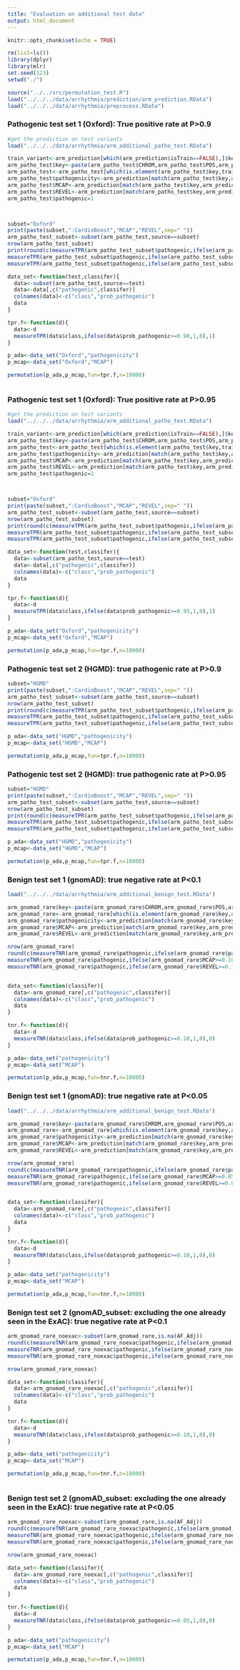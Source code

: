 ```yaml
---
title: "Evaluation on additional test data"
output: html_document
---
```


```r
knitr::opts_chunk$set(echo = TRUE)
```

 
```r
rm(list=ls())
library(dplyr)
library(mlr)
set.seed(123)
setwd("./")

source("../../src/permutation_test.R")
load("../../../data/arrhythmia/prediction/arm_prediction.RData")
load("../../../data/arrhythmia/preprocess.RData")
```


### Pathogenic test set 1 (Oxford): True positive rate at P>0.9
```r
#get the prediction on test variants
load("../../../data/arrhythmia/arm_additional_patho_test.RData")

train_variant<-arm_prediction[which(arm_prediction$isTrain==FALSE),]$key
arm_patho_test$key<-paste(arm_patho_test$CHROM,arm_patho_test$POS,arm_patho_test$REF,arm_patho_test$ALT,sep="_")
arm_patho_test<-arm_patho_test[which(is.element(arm_patho_test$key,train_variant)),]
arm_patho_test$pathogenicity<-arm_prediction[match(arm_patho_test$key,arm_prediction$key),]$pathogenicity
arm_patho_test$MCAP<-arm_prediction[match(arm_patho_test$key,arm_prediction$key),]$MCAP
arm_patho_test$REVEL<-arm_prediction[match(arm_patho_test$key,arm_prediction$key),]$REVEL
arm_patho_test$pathogenic=1



subset="Oxford"
print(paste(subset,":CardioBoost","MCAP","REVEL",sep=" "))
arm_patho_test_subset<-subset(arm_patho_test,source==subset)
nrow(arm_patho_test_subset)
print(round(c(measureTPR(arm_patho_test_subset$pathogenic,ifelse(arm_patho_test_subset$pathogenicity>=0.90,1,0),1),
measureTPR(arm_patho_test_subset$pathogenic,ifelse(arm_patho_test_subset$MCAP>=0.90,1,0),1),
measureTPR(arm_patho_test_subset$pathogenic,ifelse(arm_patho_test_subset$REVEL>=0.90,1,0),1))*100,1))

data_set<-function(test,classifer){
  data<-subset(arm_patho_test,source==test)
  data<-data[,c("pathogenic",classifer)]
  colnames(data)<-c("class","prob_pathogenic")
  data
}

tpr.f<-function(d){
  data<-d
  measureTPR(data$class,ifelse(data$prob_pathogenic>=0.90,1,0),1)
}

p_ada<-data_set("Oxford","pathogenicity")
p_mcap<-data_set("Oxford","MCAP")

permutation(p_ada,p_mcap,fun=tpr.f,n=10000)



```


### Pathogenic test set 1 (Oxford): True positive rate at P>0.95
```r
#get the prediction on test variants
load("../../../data/arrhythmia/arm_additional_patho_test.RData")

train_variant<-arm_prediction[which(arm_prediction$isTrain==FALSE),]$key
arm_patho_test$key<-paste(arm_patho_test$CHROM,arm_patho_test$POS,arm_patho_test$REF,arm_patho_test$ALT,sep="_")
arm_patho_test<-arm_patho_test[which(is.element(arm_patho_test$key,train_variant)),]
arm_patho_test$pathogenicity<-arm_prediction[match(arm_patho_test$key,arm_prediction$key),]$pathogenicity
arm_patho_test$MCAP<-arm_prediction[match(arm_patho_test$key,arm_prediction$key),]$MCAP
arm_patho_test$REVEL<-arm_prediction[match(arm_patho_test$key,arm_prediction$key),]$REVEL
arm_patho_test$pathogenic=1



subset="Oxford"
print(paste(subset,":CardioBoost","MCAP","REVEL",sep=" "))
arm_patho_test_subset<-subset(arm_patho_test,source==subset)
nrow(arm_patho_test_subset)
print(round(c(measureTPR(arm_patho_test_subset$pathogenic,ifelse(arm_patho_test_subset$pathogenicity>=0.95,1,0),1),
measureTPR(arm_patho_test_subset$pathogenic,ifelse(arm_patho_test_subset$MCAP>=0.95,1,0),1),
measureTPR(arm_patho_test_subset$pathogenic,ifelse(arm_patho_test_subset$REVEL>=0.95,1,0),1))*100,1))

data_set<-function(test,classifer){
  data<-subset(arm_patho_test,source==test)
  data<-data[,c("pathogenic",classifer)]
  colnames(data)<-c("class","prob_pathogenic")
  data
}

tpr.f<-function(d){
  data<-d
  measureTPR(data$class,ifelse(data$prob_pathogenic>=0.95,1,0),1)
}

p_ada<-data_set("Oxford","pathogenicity")
p_mcap<-data_set("Oxford","MCAP")

permutation(p_ada,p_mcap,fun=tpr.f,n=10000)
```


### Pathogenic test set 2 (HGMD): true pathogenic rate at P>0.9
```r
subset="HGMD"
print(paste(subset,":CardioBoost","MCAP","REVEL",sep=" "))
arm_patho_test_subset<-subset(arm_patho_test,source==subset)
nrow(arm_patho_test_subset)
print(round(c(measureTPR(arm_patho_test_subset$pathogenic,ifelse(arm_patho_test_subset$pathogenicity>=0.90,1,0),1),
measureTPR(arm_patho_test_subset$pathogenic,ifelse(arm_patho_test_subset$MCAP>=0.90,1,0),1),
measureTPR(arm_patho_test_subset$pathogenic,ifelse(arm_patho_test_subset$REVEL>=0.90,1,0),1))*100,1))

p_ada<-data_set("HGMD","pathogenicity")
p_mcap<-data_set("HGMD","MCAP")

permutation(p_ada,p_mcap,fun=tpr.f,n=10000)

```
### Pathogenic test set 2 (HGMD): true pathogenic rate at P>0.95
```r
subset="HGMD"
print(paste(subset,":CardioBoost","MCAP","REVEL",sep=" "))
arm_patho_test_subset<-subset(arm_patho_test,source==subset)
nrow(arm_patho_test_subset)
print(round(c(measureTPR(arm_patho_test_subset$pathogenic,ifelse(arm_patho_test_subset$pathogenicity>=0.95,1,0),1),
measureTPR(arm_patho_test_subset$pathogenic,ifelse(arm_patho_test_subset$MCAP>=0.95,1,0),1),
measureTPR(arm_patho_test_subset$pathogenic,ifelse(arm_patho_test_subset$REVEL>=0.95,1,0),1))*100,1))

p_ada<-data_set("HGMD","pathogenicity")
p_mcap<-data_set("HGMD","MCAP")

permutation(p_ada,p_mcap,fun=tpr.f,n=10000)

```



### Benign test set 1 (gnomAD): true negative rate at P<0.1
```r
load("../../../data/arrhythmia/arm_additional_benign_test.RData")

arm_gnomad_rare$key<-paste(arm_gnomad_rare$CHROM,arm_gnomad_rare$POS,arm_gnomad_rare$REF,arm_gnomad_rare$ALT,sep="_")
arm_gnomad_rare<-arm_gnomad_rare[which(is.element(arm_gnomad_rare$key,arm_prediction$key)==TRUE),]
arm_gnomad_rare$pathogenicity<-arm_prediction[match(arm_gnomad_rare$key,arm_prediction$key),]$pathogenicity
arm_gnomad_rare$MCAP<-arm_prediction[match(arm_gnomad_rare$key,arm_prediction$key),]$MCAP
arm_gnomad_rare$REVEL<-arm_prediction[match(arm_gnomad_rare$key,arm_prediction$key),]$REVEL

nrow(arm_gnomad_rare)
round(c(measureTNR(arm_gnomad_rare$pathogenic,ifelse(arm_gnomad_rare$pathogenicity>=0.10,1,0),0),
measureTNR(arm_gnomad_rare$pathogenic,ifelse(arm_gnomad_rare$MCAP>=0.10,1,0),0),
measureTNR(arm_gnomad_rare$pathogenic,ifelse(arm_gnomad_rare$REVEL>=0.10,1,0),0))*100,1)


data_set<-function(classifer){
  data<-arm_gnomad_rare[,c("pathogenic",classifer)]
  colnames(data)<-c("class","prob_pathogenic")
  data
}

tnr.f<-function(d){
  data<-d
  measureTNR(data$class,ifelse(data$prob_pathogenic>=0.10,1,0),0)
}

p_ada<-data_set("pathogenicity")
p_mcap<-data_set("MCAP")

permutation(p_ada,p_mcap,fun=tnr.f,n=10000)


```
### Benign test set 1 (gnomAD): true negative rate at P<0.05
```r
load("../../../data/arrhythmia/arm_additional_benign_test.RData")

arm_gnomad_rare$key<-paste(arm_gnomad_rare$CHROM,arm_gnomad_rare$POS,arm_gnomad_rare$REF,arm_gnomad_rare$ALT,sep="_")
arm_gnomad_rare<-arm_gnomad_rare[which(is.element(arm_gnomad_rare$key,arm_prediction$key)==TRUE),]
arm_gnomad_rare$pathogenicity<-arm_prediction[match(arm_gnomad_rare$key,arm_prediction$key),]$pathogenicity
arm_gnomad_rare$MCAP<-arm_prediction[match(arm_gnomad_rare$key,arm_prediction$key),]$MCAP
arm_gnomad_rare$REVEL<-arm_prediction[match(arm_gnomad_rare$key,arm_prediction$key),]$REVEL

nrow(arm_gnomad_rare)
round(c(measureTNR(arm_gnomad_rare$pathogenic,ifelse(arm_gnomad_rare$pathogenicity>=0.05,1,0),0),
measureTNR(arm_gnomad_rare$pathogenic,ifelse(arm_gnomad_rare$MCAP>=0.05,1,0),0),
measureTNR(arm_gnomad_rare$pathogenic,ifelse(arm_gnomad_rare$REVEL>=0.05,1,0),0))*100,1)


data_set<-function(classifer){
  data<-arm_gnomad_rare[,c("pathogenic",classifer)]
  colnames(data)<-c("class","prob_pathogenic")
  data
}

tnr.f<-function(d){
  data<-d
  measureTNR(data$class,ifelse(data$prob_pathogenic>=0.10,1,0),0)
}

p_ada<-data_set("pathogenicity")
p_mcap<-data_set("MCAP")

permutation(p_ada,p_mcap,fun=tnr.f,n=10000)


```

### Benign test set 2 (gnomAD_subset: excluding the one already seen in the ExAC): true negative rate at P<0.1
```r

arm_gnomad_rare_noexac<-subset(arm_gnomad_rare,is.na(AF_Adj))
round(c(measureTNR(arm_gnomad_rare_noexac$pathogenic,ifelse(arm_gnomad_rare_noexac$pathogenicity>=0.10,1,0),0),
measureTNR(arm_gnomad_rare_noexac$pathogenic,ifelse(arm_gnomad_rare_noexac$MCAP>=0.10,1,0),0),
measureTNR(arm_gnomad_rare_noexac$pathogenic,ifelse(arm_gnomad_rare_noexac$REVEL>=0.10,1,0),0))*100,1)

nrow(arm_gnomad_rare_noexac)

data_set<-function(classifer){
  data<-arm_gnomad_rare_noexac[,c("pathogenic",classifer)]
  colnames(data)<-c("class","prob_pathogenic")
  data
}

tnr.f<-function(d){
  data<-d
  measureTNR(data$class,ifelse(data$prob_pathogenic>=0.10,1,0),0)
}

p_ada<-data_set("pathogenicity")
p_mcap<-data_set("MCAP")

permutation(p_ada,p_mcap,fun=tnr.f,n=10000)



```

### Benign test set 2 (gnomAD_subset: excluding the one already seen in the ExAC): true negative rate at P<0.05
```r

arm_gnomad_rare_noexac<-subset(arm_gnomad_rare,is.na(AF_Adj))
round(c(measureTNR(arm_gnomad_rare_noexac$pathogenic,ifelse(arm_gnomad_rare_noexac$pathogenicity>=0.05,1,0),0),
measureTNR(arm_gnomad_rare_noexac$pathogenic,ifelse(arm_gnomad_rare_noexac$MCAP>=0.05,1,0),0),
measureTNR(arm_gnomad_rare_noexac$pathogenic,ifelse(arm_gnomad_rare_noexac$REVEL>=0.05,1,0),0))*100,1)

nrow(arm_gnomad_rare_noexac)

data_set<-function(classifer){
  data<-arm_gnomad_rare_noexac[,c("pathogenic",classifer)]
  colnames(data)<-c("class","prob_pathogenic")
  data
}

tnr.f<-function(d){
  data<-d
  measureTNR(data$class,ifelse(data$prob_pathogenic>=0.05,1,0),0)
}

p_ada<-data_set("pathogenicity")
p_mcap<-data_set("MCAP")

permutation(p_ada,p_mcap,fun=tnr.f,n=10000)
```